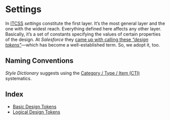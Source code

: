 
<Meta title="Development/Inventory of Things/Settings/Index" />

# Settings

In [ITCSS](?path=/story/development-foundations-itcss--page) _settings_ constitute the first layer.
It’s the most general layer and the one with the widest reach.
Everything defined here affects any other layer. Basically, it’s a set of constants specifying the values of
certain properties of the design. At _Salesforce_ they
[came up with calling these _“design tokens”_](https://medium.com/salesforce-ux/living-design-system-3ab1f2280ef7#90cf)—which has become a well-established term. So, we adopt it, too.

## Naming Conventions

_Style Dictionary_ suggests using the [Category / Type / Item (CTI)](https://amzn.github.io/style-dictionary/#/tokens?id=category-type-item) systematics.

## Index

- [Basic Design Tokens](?path=/story/development-inventory-of-things-settings-basic-design-tokens--page)
- [Logical Design Tokens](?path=/story/development-inventory-of-things-settings-logical-design-tokens--page)
